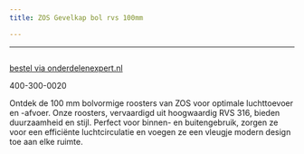 ```yaml
---
title: ZOS Gevelkap bol rvs 100mm

---
```



---
<Image src={imageProduct} width={imageProduct.width} alt="" />

[bestel via onderdelenexpert.nl](https://www.onderdelenexpert.nl/zos-gevelkap-bol-rvs-100mm-5793911)

400-300-0020

Ontdek de 100 mm bolvormige roosters van ZOS voor optimale luchttoevoer en -afvoer. Onze roosters, vervaardigd uit hoogwaardig RVS 316, bieden duurzaamheid en stijl. Perfect voor binnen- en buitengebruik, zorgen ze voor een efficiënte luchtcirculatie en voegen ze een vleugje modern design toe aan elke ruimte.
